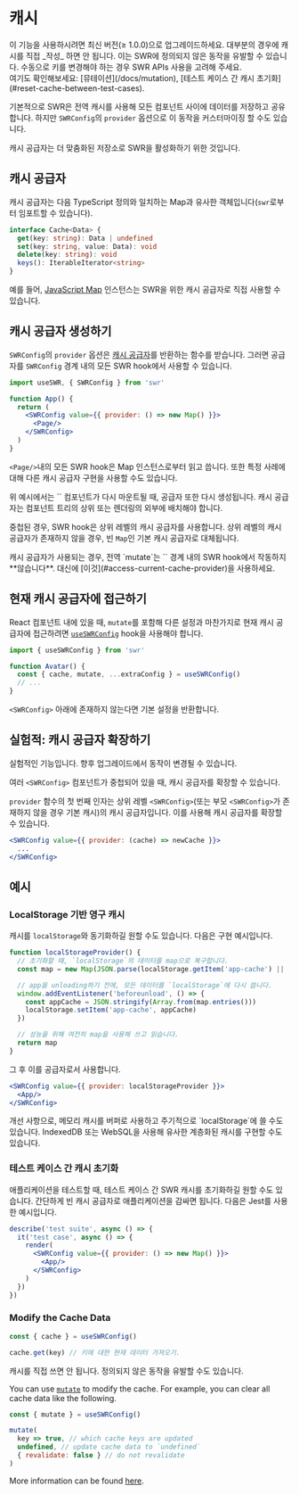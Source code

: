 
# 캐시

<Callout>
  이 기능을 사용하시려면 최신 버전(≥ 1.0.0)으로 업그레이드하세요.
</Callout>

<Callout emoji="⚠️">
  대부분의 경우에 캐시를 직접 _작성_ 하면 안 됩니다. 이는 SWR에 정의되지 않은 동작을 유발할 수 있습니다. 수동으로 키를 변경해야 하는 경우 SWR APIs 사용을 고려해 주세요.<br/>
  여기도 확인해보세요: [뮤테이션](/docs/mutation), [테스트 케이스 간 캐시 초기화](#reset-cache-between-test-cases).
</Callout>

기본적으로 SWR은 전역 캐시를 사용해 모든 컴포넌트 사이에 데이터를 저장하고 공유합니다. 하지만 `SWRConfig`의 `provider` 옵션으로 이 동작을 커스터마이징 할 수도 있습니다.

캐시 공급자는 더 맞춤화된 저장소로 SWR을 활성화하기 위한 것입니다.

## 캐시 공급자

캐시 공급자는 다음 TypeScript 정의와 일치하는 Map과 유사한 객체입니다(`swr`로부터 임포트할 수 있습니다).

```typescript
interface Cache<Data> {
  get(key: string): Data | undefined
  set(key: string, value: Data): void
  delete(key: string): void
  keys(): IterableIterator<string>
}
```

예를 들어, [JavaScript Map](https://developer.mozilla.org/en-US/docs/Web/JavaScript/Reference/Global_Objects/Map) 인스턴스는 SWR을 위한 캐시 공급자로 직접 사용할 수 있습니다.

## 캐시 공급자 생성하기

`SWRConfig`의 `provider` 옵션은 [캐시 공급자](#cache-provider)를 반환하는 함수를 받습니다. 그러면 공급자를 `SWRConfig` 경계 내의 모든 SWR hook에서 사용할 수 있습니다.

```jsx
import useSWR, { SWRConfig } from 'swr'

function App() {
  return (
    <SWRConfig value={{ provider: () => new Map() }}>
      <Page/>
    </SWRConfig>
  )
}
```

`<Page/>`내의 모든 SWR hook은 Map 인스턴스로부터 읽고 씁니다. 또한 특정 사례에 대해 다른 캐시 공급자 구현을 사용할 수도 있습니다.

<Callout>
  위 예시에서는 `<App/>` 컴포넌트가 다시 마운트될 때, 공급자 또한 다시 생성됩니다. 캐시 공급자는 컴포넌트 트리의 상위 또는 렌더링의 외부에 배치해야 합니다.
</Callout>


<div className="my-8">
  <Cache/>
</div>

중첩된 경우, SWR hook은 상위 레벨의 캐시 공급자를 사용합니다. 상위 레벨의 캐시 공급자가 존재하지 않을 경우, 빈 `Map`인 기본 캐시 공급자로 대체됩니다.

<Callout emoji="⚠️">
  캐시 공급자가 사용되는 경우, 전역 `mutate`는 `<SWRConfig>` 경계 내의 SWR hook에서 작동하지 **않습니다**. 대신에 [이것](#access-current-cache-provider)을 사용하세요.
</Callout>

## 현재 캐시 공급자에 접근하기

React 컴포넌트 내에 있을 때, `mutate`를 포함해 다른 설정과 마찬가지로 현재 캐시 공급자에 접근하려면 [`useSWRConfig`](/docs/global-configuration#access-to-global-configurations) hook을 사용해야 합니다.

```jsx
import { useSWRConfig } from 'swr'

function Avatar() {
  const { cache, mutate, ...extraConfig } = useSWRConfig()
  // ...
}
```

`<SWRConfig>` 아래에 존재하지 않는다면 기본 설정을 반환합니다.

## 실험적: 캐시 공급자 확장하기

<Callout emoji="🧪">
  실험적인 기능입니다. 향후 업그레이드에서 동작이 변경될 수 있습니다.
</Callout>

여러 `<SWRConfig>` 컴포넌트가 중첩되어 있을 때, 캐시 공급자를 확장할 수 있습니다.

`provider` 함수의 첫 번째 인자는 상위 레벨 `<SWRConfig>`(또는 부모 `<SWRConfig>`가 존재하지 않을 경우 기본 캐시)의 캐시 공급자입니다. 이를 사용해 캐시 공급자를 확장할 수 있습니다.

```jsx
<SWRConfig value={{ provider: (cache) => newCache }}>
  ...
</SWRConfig>
```

## 예시

### LocalStorage 기반 영구 캐시

캐시를 `localStorage`와 동기화하길 원할 수도 있습니다. 다음은 구현 예시입니다.

```jsx
function localStorageProvider() {
  // 초기화할 때, `localStorage`의 데이터를 map으로 복구합니다.
  const map = new Map(JSON.parse(localStorage.getItem('app-cache') || '[]'))

  // app을 unloading하기 전에, 모든 데이터를 `localStorage`에 다시 씁니다.
  window.addEventListener('beforeunload', () => {
    const appCache = JSON.stringify(Array.from(map.entries()))
    localStorage.setItem('app-cache', appCache)
  })

  // 성능을 위해 여전히 map을 사용해 쓰고 읽습니다.
  return map
}
```

그 후 이를 공급자로서 사용합니다.

```jsx
<SWRConfig value={{ provider: localStorageProvider }}>
  <App/>
</SWRConfig>
```

<Callout>
  개선 사항으로, 메모리 캐시를 버퍼로 사용하고 주기적으로 `localStorage`에 쓸 수도 있습니다. IndexedDB 또는 WebSQL을 사용해 유사한 계층화된 캐시를 구현할 수도 있습니다.
</Callout>

### 테스트 케이스 간 캐시 초기화

애플리케이션을 테스트할 때, 테스트 케이스 간 SWR 캐시를 초기화하길 원할 수도 있습니다. 간단하게 빈 캐시 공급자로 애플리케이션을 감싸면 됩니다. 다음은 Jest를 사용한 예시입니다.

```jsx
describe('test suite', async () => {
  it('test case', async () => {
    render(
      <SWRConfig value={{ provider: () => new Map() }}>
        <App/>
      </SWRConfig>
    )
  })
})
```

### Modify the Cache Data

```jsx
const { cache } = useSWRConfig()

cache.get(key) // 키에 대한 현재 데이터 가져오기.
```

<Callout emoji="🚨" type="error">
  캐시를 직접 쓰면 안 됩니다. 정의되지 않은 동작을 유발할 수도 있습니다.
</Callout>

You can use [`mutate`](/docs/mutation) to modify the cache. For example, you can clear all cache data like the following.

```jsx
const { mutate } = useSWRConfig()

mutate(
  key => true, // which cache keys are updated
  undefined, // update cache data to `undefined`
  { revalidate: false } // do not revalidate
)
```

More information can be found [here](/docs/arguments#multiple-arguments).
